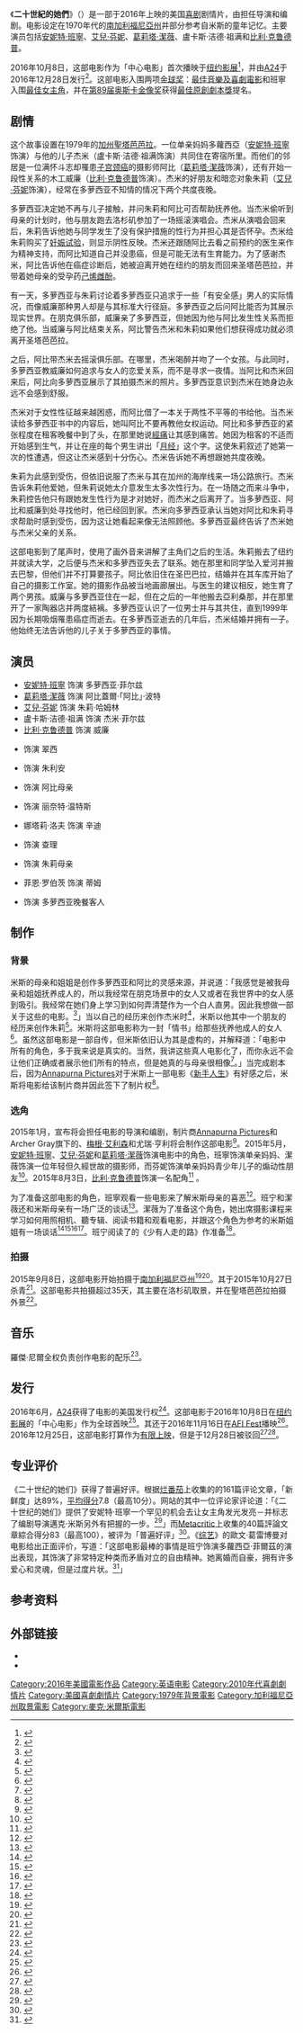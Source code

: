 {{noteTA
|G1=Show
|G2=Movie
|T=zh-cn:二十世纪女人; zh-tw:二十世紀的她們; zh-hk:二十世紀女性
|1=zh-cn:二十世纪女人; zh-tw:二十世紀的她們; zh-hk:二十世紀女性
}}
{{Infobox film
| name = 二十世紀的她們
| original_name = {{lang|en|''20th Century Women''}}
| image = 20th Century Women.png
| alt =  
| caption = 电影海报
| director = {{link-en|麥克·米爾斯 (導演)|Mike Mills (director)|麥克·米爾斯}}
| producers = {{Plainlist|
* {{link-en|安妮·凱瑞|Anne Carey}}
* [[梅根·艾利森|梅根·艾利森]]
* 尤瑞·亨利
}}
| writer = 邁克·米斯
| starring = {{Plainlist|
* [[安妮特·班寧|安妮特·班寧]]
* [[艾兒·芬妮|艾兒·芬妮]]
* [[葛莉塔·潔薇|葛莉塔·潔薇]]
* 盧卡斯·洁德·祖满
* [[比利·克鲁德普|比利·克鲁德普]]
}}
| music = 罗杰·尼尔
| cinematography = 西恩·波特
| editing = {{link-en|萊斯里·瓊斯|Leslie Jones}}
| production companies = {{Plainlist|
* [[Annapurna_Pictures|Annapurna Pictures]]
* Archer Gray
* Modern People
}}
| distributor = [[A24_(公司)|A24]]
| released = {{Film date|2016|10|08|[[纽约影展|纽约影展]]|2016|12|28|美国}}
| runtime = 118分钟<!--Theatrical runtime: 118:16--><ref>{{cite web | url=http://www.bbfc.co.uk/releases/20th-century-women-film | title=''20th Century Women'' (15) | work=[[British_Board_of_Film_Classification|British Board of Film Classification]] | date=2016-11-07 | accessdate=2016-11-08 | archive-date=2016-11-09 | archive-url=https://web.archive.org/web/20161109021528/http://www.bbfc.co.uk/releases/20th-century-women-film | dead-url=no }}</ref><ref>{{cite web|url=http://www.filmlinc.org/nyff2016/films/20th-century-women/|title=20th Century Women|website=[[纽约影展|New York Film Festival]]|accessdate=2016-08-23|archive-date=2016-10-13|archive-url=https://web.archive.org/web/20161013134534/http://www.filmlinc.org/nyff2016/films/20th-century-women/|dead-url=yes}}</ref>
| country = 美国
| language = 英语
| budget = 700萬美元<ref>{{cite web|url=http://www.hollywoodreporter.com/features/20th-century-women-director-pre-rehearsal-dance-parties-a-blessing-a-buddhist-monk-960491|title='20th Century Women' Director on Pre-Rehearsal Dance Parties and a Blessing From a Buddhist Monk|website=[[The_Hollywood_Reporter|The Hollywood Reporter]]|first=Chris|last=Lee|date=2017-01-09|accessdate=2017-01-09|archive-date=2020-09-13|archive-url=https://web.archive.org/web/20200913172855/https://www.hollywoodreporter.com/features/20th-century-women-director-pre-rehearsal-dance-parties-a-blessing-a-buddhist-monk-960491|dead-url=no}}</ref>
| gross = 570萬美元<ref name="numbers">{{cite web |url=http://www.the-numbers.com/movie/20th-Century-Women#tab=summary |title=20th Century Women (2016) |website=The Numbers |accessdate=2017-02-24 |archive-date=2020-09-13 |archive-url=https://web.archive.org/web/20200913113847/https://www.the-numbers.com/movie/20th-Century-Women#tab=summary |dead-url=no }}</ref>
| tw_name = 二十世紀的她們
| cn_name = 二十世纪女人
| hk_name = 二十世紀女性
}}
《'''二十世紀的她們'''》（{{lang-en|''20th Century Women''}}）是一部于2016年上映的美国[[喜剧|喜剧]]剧情片，由{{link-en|麥克·米爾斯 (導演)|Mike Mills (director)|麥克·米爾斯}}担任导演和编剧。电影设定在1970年代的[[南加利福尼亞州|南加利福尼亞州]]并部分参考自米斯的童年记忆。主要演员包括[[安妮特·班寧|安妮特·班寧]]、[[艾兒·芬妮|艾兒·芬妮]]、[[葛莉塔·潔薇|葛莉塔·潔薇]]、盧卡斯·洁德·祖满和[[比利·克鲁德普|比利·克鲁德普]]。

2016年10月8日，这部电影作为「中心电影」首次播映于[[纽约影展|纽约影展]]<ref>{{cite web|url=http://deadline.com/2016/07/mike-mills-20th-century-women-new-york-film-festival-centrepiece-1201793411/|title=Mike Mills’ ’20th Century Women’ Selected As New York Film Fest Centerpiece|website=[[Deadline.com|Deadline.com]]|first=Ali|last=Jafaar|date=2016-07-27|accessdate=2016-07-27|archive-date=2017-01-12|archive-url=https://web.archive.org/web/20170112155558/http://deadline.com/2016/07/mike-mills-20th-century-women-new-york-film-festival-centrepiece-1201793411/|dead-url=no}}</ref>，并由[[A24_(公司)|A24]]于2016年12月28日发行<ref>{{cite web|url=http://www.hollywoodreporter.com/news/20th-century-women-gets-a-932623|title='20th Century Women' Gets a Holiday Release|website=[[The_Hollywood_Reporter|The Hollywood Reporter]]|first=Mia|last=Galuppo|date=2016-09-26|accessdate=2016-09-27|archive-date=2018-06-30|archive-url=https://web.archive.org/web/20180630024847/https://www.hollywoodreporter.com/news/20th-century-women-gets-a-932623|dead-url=no}}</ref>。这部电影入围两项[[金球奖|金球奖]]：[[金球獎最佳音樂及喜劇電影|最佳音樂及喜劇電影]]和班寧入围[[金球獎最佳音樂及喜劇類電影女主角|最佳女主角]]，并在[[第89届奥斯卡金像奖|第89届奥斯卡金像奖]]获得[[奧斯卡最佳原創劇本獎|最佳原創劇本獎]]提名。

== 剧情 ==
这个故事设置在1979年的[[加州|加州]][[圣巴巴拉_(加利福尼亚州)|聖塔芭芭拉]]。一位单亲妈妈多蘿西亞（[[安妮特·班寧|安妮特·班寧]]饰演）与他的儿子杰米（盧卡斯·洁德·祖满饰演）共同住在寄宿所里。而他们的邻居是一位满怀斗志却罹患[[子宫颈癌|子宫颈癌]]的摄影师阿比（[[葛莉塔·潔薇|葛莉塔·潔薇]]饰演），还有开始一段性关系的木工威廉（[[比利·克鲁德普|比利·克鲁德普]]饰演）。杰米的好朋友和暗恋对象朱莉（[[艾兒·芬妮|艾兒·芬妮]]饰演），经常在多萝西亚不知情的情况下两个共度夜晚。

多萝西亚决定她不再与儿子接触，并问朱莉和阿比可否帮助抚养他。当杰米偷听到母亲的计划时，他与朋友跑去洛杉矶参加了一场摇滚演唱会。杰米从演唱会回来后，朱莉告诉他她与同学发生了没有保护措施的性行为并担心其是否怀孕。杰米给朱莉购买了[[妊娠试验|妊娠试验]]，则显示阴性反映。杰米还跟随阿比去看之前预约的医生来作为精神支持，而阿比知道自己并没患癌，但是可能无法有生育能力。为了感谢杰米，阿比告诉他在癌症诊断后，她被迫离开她在纽约的朋友而回来圣塔芭芭拉，并带着她母亲的受孕药[[己烯雌酚|己烯雌酚]]。

有一天，多萝西亚与朱莉讨论着多萝西亚只追求于一些「有安全感」男人的实际情况，而像威廉那种男人却是与其标准大行径庭。多萝西亚之后问阿比能否为其展示现实世界。在朋克俱乐部，威廉亲了多萝西亚，但她因为他与阿比发生性关系而拒绝了他。当威廉与阿比结束关系，阿比警告杰米和朱莉如果他们想获得成功就必须离开圣塔芭芭拉。

之后，阿比带杰米去摇滚俱乐部。在哪里，杰米喝醉并吻了一个女孩。与此同时，多萝西亚教威廉如何追求与女人的恋爱关系，而不是寻求一夜情。当阿比和杰米回来后，阿比向多萝西亚展示了其拍摄杰米的照片。多萝西亚意识到杰米在她身边永远不会感到舒服。

杰米对于女性性征越来越困惑，而阿比借了一本关于两性不平等的书给他。当杰米读给多萝西亚书中的内容后，她叫阿比不要再教他女权运动。阿比和多萝西亚的紧张程度在租客晚餐中到了头，在那里她说[[經痛|經痛]]让其感到痛苦。她因为租客的不适而开始感到生气，并让在座的每个男生讲出「[[月经|月经]]」这个字。这使朱莉叙述了她第一次的性遭遇，但这让杰米感到十分伤心。杰米告诉她不再想跟她共度夜晚。

朱莉为此感到受伤，但依旧说服了杰米与其在加州的海岸线来一场公路旅行。杰米告诉朱莉他爱她，但朱莉说她太介意发生太多次性行为。在一场随之而来斗争中，朱莉控告他只有跟她发生性行为是才对她好，而杰米之后离开了。当多萝西亚、阿比和威廉到处寻找他时，他已经回到家。杰米向多萝西亚承认当她对阿比和朱莉寻求帮助时感到受伤，因为这让她看起来像无法照顾他。多萝西亚最终告诉了杰米她与杰米父亲的关系。

这部电影到了尾声时，使用了画外音来讲解了主角们之后的生活。朱莉搬去了纽约并就读大学，之后便与杰米和多萝西亚失去了联系。她在那里和同学坠入爱河并搬去巴黎，但他们并不打算要孩子。阿比依旧住在圣巴巴拉，结婚并在其车库开始了自己的摄影工作室。她的摄影作品被当地画廊展出。与医生的建议相反，她生育了两个男孩。威廉与多萝西亚住在一起，但在之后的一年他搬去亞利桑那，并在那里开了一家陶器店并两度結褵。多萝西亚认识了一位男士并与其共住，直到1999年因为长期吸烟罹患癌症而逝去。在多萝西亚逝去的几年后，杰米结婚并拥有一子。他始终无法告诉他的儿子关于多萝西亚的事情。

== 演员 ==
* [[安妮特·班寧|安妮特·班寧]] 饰演 多萝西亚·菲尔兹
* [[葛莉塔·潔薇|葛莉塔·潔薇]] 饰演 阿比蓋爾·「阿比」·波特
* [[艾兒·芬妮|艾兒·芬妮]] 饰演 朱莉·哈姆林
* 盧卡斯·洁德·祖满 饰演 杰米·菲尔兹
* [[比利·克鲁德普|比利·克鲁德普]] 饰演 威廉
* {{link-en|阿丽亚·肖卡特|Alia Shawkat}} 饰演 翠西
* {{link-en|达雷尔·布里特-吉布森|Darrell Britt-Gibson}} 饰演 朱利安
* {{link-en|西娅·吉尔|Thea Gill}} 饰演 阿比母亲
* {{link-en|劳拉·威金斯|Laura Wiggins}} 饰演 丽奈特·温特斯
* 娜塔莉·洛夫 饰演 辛迪
* {{link-en|瓦利德·祖埃特|Waleed Zuaiter}} 饰演 查理
* {{link-en|艾莉森·埃利奧特|Alison Elliott}} 饰演 朱莉母亲
* 菲恩·罗伯茨 饰演 蒂姆
* {{link-en|柯克·伯维尔|Kirk Bovill}} 饰演 多萝西亚晚餐客人

== 制作 ==
=== 背景 ===
米斯的母亲和姐姐是创作多萝西亚和阿比的灵感来源，并说道：「我感觉是被我母亲和姐姐抚养成人的，所以我经常在朋克场景中的女人又或者在我世界中的女人感到吸引。我经常在她们身上学习到如何弄清楚作为一个白人直男。因此我想做一部关于这些的电影。<ref>{{cite web|url=http://variety.com/2016/film/awards/mike-mills-20th-century-women-annette-bening-1201882075/|title=Mike Mills Digs Within Once More With ‘20th Century Women’|website=[[Variety_(magazine)|Variety]]|first=Kristopher|last=Tapley|date=2016-10-07|accessdate=2017-01-01|archive-date=2017-01-02|archive-url=https://web.archive.org/web/20170102171718/http://variety.com/2016/film/awards/mike-mills-20th-century-women-annette-bening-1201882075/|dead-url=no}}</ref>」当以自己的经历来创作杰米时<ref>{{cite web|url=http://collider.com/20th-century-women-mike-mills-interview/#poster|title='20th Century Women’: Mike Mills on the Story’s Response to ‘Beginners’, the Necessity of DIY Spaces|website=Collider.com|first=Brian|last=Formo|date=2016-12-20|accessdate=2017-01-01|archive-date=2017-01-12|archive-url=https://web.archive.org/web/20170112063103/http://collider.com/20th-century-women-mike-mills-interview/#poster|dead-url=no}}</ref>，米斯以他其中一个朋友的经历来创作朱莉<ref>{{cite web|url=http://www.vulture.com/2016/12/mike-mills-on-directing-20th-century-women.html|title=20th Century Women Director Mike Mills on Disliking Seinfeld, Giving Hugs on Set, and Looking for Truthiness|website=Vulture.com|first=Kyle|last=Buchanan|date=2016-12-28|accessdate=2017-01-01|archive-date=2020-09-20|archive-url=https://web.archive.org/web/20200920054915/https://www.vulture.com/2016/12/mike-mills-on-directing-20th-century-women.html|dead-url=no}}</ref>。米斯将这部电影称为一封「情书」给那些抚养他成人的女人<ref>{{cite web|url=http://www.elle.com/culture/movies-tv/reviews/a41555/20th-century-women-mike-mills-interview/|title=Mike Mills' New Film Is a Love Letter to the Women in His Life|website=Elle|first=Ben|last=Dickinson|date=2016-12-20|accessdate=2017-01-01|archive-date=2017-01-12|archive-url=https://web.archive.org/web/20170112062354/http://www.elle.com/culture/movies-tv/reviews/a41555/20th-century-women-mike-mills-interview/|dead-url=no}}</ref>。虽然这部电影是一部自传，但米斯依旧认为其是虚构的，并解释道：「电影中所有的角色，多于我来说是真实的。当然，我讲这些真人电影化了，而你永远不会让他们正确或者展示他们所有的特点，但是她真的与母亲很相像<ref>{{cite web|url=https://creativescreenwriting.com/20th-century-women/|title=“What guides me is the real person.” Mike Mills on 20th Century Women|website=Creative Screenwriting|first=Christopher|last=McKittrick|date=2017-01-19|accessdate=2017-01-19|archive-date=2020-09-19|archive-url=https://web.archive.org/web/20200919055342/https://creativescreenwriting.com/20th-century-women/|dead-url=no}}</ref>。」当完成剧本后，因为[[Annapurna_Pictures|Annapurna Pictures]]对于米斯上一部电影《[[新手人生|新手人生]]》有好感之后，米斯将电影给该制片商并因此签下了制片权<ref>{{cite web|url=http://www.slantmagazine.com/features/article/interview-mike-mills-on-20th-century-women-memory-and-collaboration|title=Mike Mills on 20th Century Women, Memory, and Collaboration|website=[[Slant_Magazine|Slant Magazine]]|first=Elise|last=Nakhnikian|date=2016-12-20|accessdate=2017-01-01|archive-date=2018-06-26|archive-url=https://web.archive.org/web/20180626030810/https://www.slantmagazine.com/features/article/interview-mike-mills-on-20th-century-women-memory-and-collaboration|dead-url=no}}</ref>。

=== 选角 ===
2015年1月，{{link-en|麥克·米爾斯 (導演)|Mike Mills (director)|麥克·米爾斯}}宣布将会担任电影的导演和编剧，制片商[[Annapurna_Pictures|Annapurna Pictures]]和Archer Gray旗下的{{link-en|安妮·凱瑞|Anne Carey}}、[[梅根·艾利森|梅根·艾利森]]和尤瑞·亨利将会制作这部电影<ref>{{cite news|last1=Sneider|first1=Jeff|title=Megan Ellison’s Annapurna to Produce Mike Mills’ ’20th Century Women’|url=http://www.thewrap.com/megan-ellisons-annapurna-to-produce-mike-mills-20th-century-women/|accessdate=2015-08-04|work=thewrap.com|date=2015-01-16|archive-date=2020-09-19|archive-url=https://web.archive.org/web/20200919050947/https://www.thewrap.com/megan-ellisons-annapurna-to-produce-mike-mills-20th-century-women/|dead-url=no}}</ref>。2015年5月，[[安妮特·班寧|安妮特·班寧]]、[[艾兒·芬妮|艾兒·芬妮]]和[[葛莉塔·潔薇|葛莉塔·潔薇]]饰演电影中的角色，班寧饰演单亲妈妈、潔薇饰演一位年轻但久經世故的摄影师，而芬妮饰演单亲妈妈青少年儿子的煽动性朋友<ref>{{cite news|last1=McNary|first1=Dave|title=Annette Bening, Greta Gerwig, Elle Fanning Join ’20th Century Women’|url=http://variety.com/2015/film/news/annette-bening-greta-gerwig-elle-fanning-20th-century-women-1201496066/|accessdate=2015-08-04|work=variety.com|date=2015-05-14|archive-date=2020-10-26|archive-url=https://web.archive.org/web/20201026041836/https://variety.com/2015/film/news/annette-bening-greta-gerwig-elle-fanning-20th-century-women-1201496066/|dead-url=no}}</ref>。2015年8月3日，[[比利·克鲁德普|比利·克鲁德普]]饰演一名配角<ref>{{cite news|last1=Fleming Jr|first1=Mike|title=Billy Crudup Lands Lead In ’20th Century Women’|url=http://deadline.com/2015/08/billy-crudup-20th-century-women-annette-bening-elle-fanning-greta-gerwig-1201491121/|accessdate=2015-08-04|work=deadline.com|date=2015-08-03|archive-date=2020-10-19|archive-url=https://web.archive.org/web/20201019164333/https://deadline.com/2015/08/billy-crudup-20th-century-women-annette-bening-elle-fanning-greta-gerwig-1201491121/|dead-url=no}}</ref> 。

为了准备这部电影的角色，班寧观看一些电影来了解米斯母亲的喜恶<ref>{{cite web|url=https://www.nytimes.com/2016/11/06/movies/20th-century-women-annette-bening-greta-gerwig-elle-fanning-mike-mills.html?_r=0|title=A Boy Raised by a Few ‘20th Century Women’|website=[[The_New_York_Times|The New York Times]]|first=Julie|last=Bloom|date=2016-11-04|accessdate=2017-01-01|archive-date=2019-07-14|archive-url=https://web.archive.org/web/20190714134738/https://www.nytimes.com/2016/11/06/movies/20th-century-women-annette-bening-greta-gerwig-elle-fanning-mike-mills.html?_r=0|dead-url=no}}</ref>。班宁和潔薇还和米斯母亲有一场广泛的谈话<ref>{{cite web|url=http://ew.com/article/2016/10/07/20th-century-women-nyff-press-conference/|title=20th Century Women: Annette Bening movie is not a traditional love story|website=[[Entertainment_Weekly|Entertainment Weekly]]|first=Joey|last=Nolfi|date=2016-10-07|accessdate=2017-01-01|archive-date=2020-11-08|archive-url=https://web.archive.org/web/20201108131428/https://ew.com/article/2016/10/07/20th-century-women-nyff-press-conference/|dead-url=no}}</ref>。潔薇为了准备这个角色，她出席摄影课程来学习如何用照相机、聽专辑、阅读书籍和观看电影，并跟这个角色为参考的米斯姐姐有一场谈话<ref>{{cite web|url=http://deadline.com/2016/12/20th-century-women-greta-gerwig-mike-mills-a24-oscars-interview-1201863834/|title=’20th Century Women’ Star Greta Gerwig Reveals The Ways In Which Art Imitated Life Throughout Mike Mills’ Production|website=[[Deadline.com|Deadline.com]]|first=Matt|last=Grobar|date=2016-12-22|accessdate=2017-01-01|archive-date=2020-09-19|archive-url=https://web.archive.org/web/20200919135053/https://deadline.com/2016/12/20th-century-women-greta-gerwig-mike-mills-a24-oscars-interview-1201863834/|dead-url=no}}</ref><ref>{{cite web|url=http://www.mtv.com/news/2968025/greta-gerwig-punk-20th-century-women/|title=Greta Gerwig Got a Punk Education While Prepping for 20th Century Women|website=[[MTV|MTV]]|first=Hilary|last=Hughes|date=2016-12-30|accessdate=2017-01-01|archive-date=2020-10-16|archive-url=https://web.archive.org/web/20201016192453/http://www.mtv.com/news/2968025/greta-gerwig-punk-20th-century-women/|dead-url=no}}</ref><ref>{{cite web|url=http://www.hollywoodreporter.com/news/greta-gerwig-20th-century-women-lady-bird-annette-bening-q-a-958311|title=Rapid Round: Greta Gerwig on '20th Century Women,' Female Punk Bands and Jimmy Carter's "Malaise" Speech (Q&A)|website=[[The_Hollywood_Reporter|The Hollywood Reporter]]|first=Ashley|last=Lee|date=2016-12-29|accessdate=2017-01-01|archive-date=2020-09-26|archive-url=https://web.archive.org/web/20200926140107/https://www.hollywoodreporter.com/news/greta-gerwig-20th-century-women-lady-bird-annette-bening-q-a-958311|dead-url=no}}</ref><ref>{{cite web|url=https://thefilmstage.com/features/greta-gerwig-on-the-portraits-of-grief-in-20th-century-women-and-jackie/|title=Greta Gerwig on the Portraits of Grief in '20th Century Women' and ‘Jackie’|website=The Film Stage|first=Jose|last=Solis|date=2016-12-29|accessdate=2017-01-01|archive-date=2019-10-04|archive-url=https://web.archive.org/web/20191004084131/https://thefilmstage.com/features/greta-gerwig-on-the-portraits-of-grief-in-20th-century-women-and-jackie/|dead-url=no}}</ref>。班宁阅读了{{link-en|M·斯科特·佩克|M. Scott Peck}}的《少有人走的路》作准备<ref>{{cite web|url=http://www.latimes.com/entertainment/movies/la-ca-mn-010117-20th-century-women-production-20161221-story.html|title=With '20th Century Women,' Mike Mills drafts a portrait of people, a time and a place|website=The Los Angeles Times|first=Mark|last=Olsen|date=2016-12-30|accessdate=2017-01-01|archive-date=2020-11-08|archive-url=https://web.archive.org/web/20201108140950/https://www.latimes.com/entertainment/movies/la-ca-mn-010117-20th-century-women-production-20161221-story.html|dead-url=no}}</ref>。

=== 拍摄 ===
2015年9月8日，这部电影开始拍摄于[[南加利福尼亞州|南加利福尼亞州]]<ref name=Jan2015TW>{{cite news|last1=Sneider|first1=Jeff|title=Megan Ellison’s Annapurna to Produce Mike Mills’ ’20th Century Women’|url=http://www.thewrap.com/megan-ellisons-annapurna-to-produce-mike-mills-20th-century-women/|accessdate=2015-08-04|work=thewrap.com|date=2015-01-16|archive-date=2020-09-19|archive-url=https://web.archive.org/web/20200919050947/https://www.thewrap.com/megan-ellisons-annapurna-to-produce-mike-mills-20th-century-women/|dead-url=no}}</ref><ref>{{cite news|title=On the Set for 9/11/15: Matt Damon Starts on Jason Bourne Sequel, Shailene Woodley Wraps Divergent Series: Allegiant|url=http://www.ssninsider.com/on-the-set-for-91115-matt-damon-starts-on-jason-bourne-sequel-shailene-woodley-wraps-divergent-series-allegiant/|accessdate=2015-09-12|work=ssninsider.com|date=2015-09-11|deadurl=yes|archiveurl=https://web.archive.org/web/20150915005518/http://www.ssninsider.com/on-the-set-for-91115-matt-damon-starts-on-jason-bourne-sequel-shailene-woodley-wraps-divergent-series-allegiant/|archivedate=2015-09-15}}</ref>。其于2015年10月27日杀青<ref>{{cite web|url=http://www.ssninsider.com/on-the-set-for-103015-keanu-reeves-starts-on-john-wick-sequel-seth-rogen-and-zac-efron-wrap-up-neighbors-2/|title=On the Set for 10/30/15: Keanu Reeves Starts on John Wick Sequel, Seth Rogen and Zac Efron Wrap Up Neighbors 2|website=SSN INSIDER|date=2015-10-30|accessdate=2016-09-27|deadurl=yes|archiveurl=https://web.archive.org/web/20151101015915/http://www.ssninsider.com/on-the-set-for-103015-keanu-reeves-starts-on-john-wick-sequel-seth-rogen-and-zac-efron-wrap-up-neighbors-2/|archivedate=2015-11-01}}</ref>。这部电影共拍摄超过35天，其主要在洛杉矶取景，并在聖塔芭芭拉拍摄外景<ref>{{cite web|url=http://deadline.com/2016/12/20th-century-women-paterson-toni-ehrmann-ocean-waves-specialty-box-office-preview-1201876275/|title=’20th Century Women’ & ‘Paterson’ Join Year-End Awards-Season Fray – Specialty Preview|website=[[Deadline.com|Deadline.com]]|first=Brian|last=Brooks|date=2016-12-28|accessdate=2017-01-01|archive-date=2020-11-14|archive-url=https://web.archive.org/web/20201114202515/https://deadline.com/2016/12/20th-century-women-paterson-toni-ehrmann-ocean-waves-specialty-box-office-preview-1201876275/|dead-url=no}}</ref>。

==音乐==
羅傑·尼爾全权负责创作电影的配乐<ref>{{cite web|url=http://filmmusicreporter.com/2016/01/11/roger-neill-to-score-mike-mills-20th-century-women/|title=Roger Neil to score Mike Mills '20th Century Women'|website=Film Music Reporter|date=2016-01-11|accessdate=2016-06-09|archive-date=2020-09-19|archive-url=https://web.archive.org/web/20200919091033/http://filmmusicreporter.com/2016/01/11/roger-neill-to-score-mike-mills-20th-century-women/|dead-url=no}}</ref>。

==发行==
2016年6月，[[A24_(公司)|A24]]获得了电影的美国发行权<ref>{{cite web|url=http://deadline.com/2016/06/20th-century-women-annette-bening-a24-film-acquisition-1201781188/|title=Annette Bening-Starrer ’20th Century Women’ Lands At A24|website=[[Deadline.com|Deadline.com]]|first=Mike|last=Fleming Jr|date=2016-06-29|accessdate=2016-06-29|archive-date=2020-11-08|archive-url=https://web.archive.org/web/20201108134216/https://deadline.com/2016/06/20th-century-women-annette-bening-a24-film-acquisition-1201781188/|dead-url=no}}</ref>。这部电影于2016年10月8日在[[纽约影展|纽约影展]]的「中心电影」作为全球首映<ref>{{cite web|url=https://www.filmlinc.org/daily/mike-mills-20th-century-women-nyff-centerpiece/|title=Mike Mills's 20th Century Women is NYFF54 Centerpiece|website=New York Film Festival|first=Film|last=Society|date=2016-07-27|accessdate=2016-08-14}}</ref>。其还于2016年11月16日在[[美国电影学会|AFI Fest]]播映<ref>{{cite web|url=http://variety.com/2016/film/news/annette-bening-20th-century-women-afi-fest-1201887946/|title=Annette Bening‘s ‘20th Century Women’ to Screen at AFI Fest|website=Variety|first=Dave|last=McNary|date=2016-10-13|accessdate=2016-10-13|archive-date=2020-11-08|archive-url=https://web.archive.org/web/20201108130839/https://variety.com/2016/film/news/annette-bening-20th-century-women-afi-fest-1201887946/|dead-url=no}}</ref>。2016年12月25日，这部电影打算作为[[有限上映|有限上映]]，但是于12月28日被驳回<ref>{{cite web|url=http://deadline.com/2016/09/20th-century-women-a24-christmas-release-annette-bening-1201826384/|title=A24’s '20th Century Women' Sets Christmas Debut|website=[[Deadline.com|Deadline.com]]|first=Anthony|last=D'Alessandro|date=2016-09-26|accessdate=2016-09-26|archive-date=2020-11-08|archive-url=https://web.archive.org/web/20201108103255/https://deadline.com/2016/09/20th-century-women-a24-christmas-release-annette-bening-1201826384/|dead-url=no}}</ref><ref>{{cite web|url=http://www.npr.org/2016/12/19/506118890/director-mike-millss-new-film-is-20th-century-women|title=Director Mike Mills' New Film Is '20th Century Women'|website=[[NPR|NPR]]|date=2016-12-19|accessdate=2016-12-20|archive-date=2020-12-14|archive-url=https://web.archive.org/web/20201214051502/https://www.npr.org/2016/12/19/506118890/director-mike-millss-new-film-is-20th-century-women|dead-url=no}}</ref>。

==专业评价==
《二十世纪的她们》获得了普遍好评。根据[[烂番茄|烂番茄]]上收集的的161篇评论文章，「新鲜度」达89%，[[加權平均數|平均得分]]7.8（最高10分）。网站的其中一位评论家评论道：「《二十世纪的她们》提供了安妮特·班寧一个罕见的机会去让女主角发光发亮－并标志了编剧导演邁克·米斯另外有把握的一步。<ref>{{cite web|url=https://www.rottentomatoes.com/m/20th_century_women/|title=20th Century Women (2016)|website=[[Rotten_Tomatoes|Rotten Tomatoes]]|accessdate=2017-01-23|archive-date=2017-01-15|archive-url=https://web.archive.org/web/20170115120141/https://www.rottentomatoes.com/m/20th_century_women/|dead-url=no}}</ref>」而[[Metacritic|Metacritic]]上收集的40篇評論文章綜合得分83（最高100），被评为「普遍好评」<ref>{{cite web|url=http://www.metacritic.com/movie/20th-century-women|title=20th Century Women reviews|website=[[Metacritic|Metacritic.com]]|accessdate=2017-01-19|archive-date=2017-01-10|archive-url=https://web.archive.org/web/20170110211852/http://www.metacritic.com/movie/20th-century-women|dead-url=no}}</ref>。《[[綜藝_(雜誌)|综艺]]》的歐文·葛雷博曼对电影给出正面评价，写道：「这部电影最棒的事情是班宁饰演多蘿西亞·菲爾茲的演出表现，其饰演了非常特定种类而矛盾对立的自由精神。她离婚而自豪，拥有许多爱心和灵魂，但是过度片状。<ref>{{cite web|url=http://variety.com/2016/film/reviews/20th-century-women-review-new-york-film-festival-1201879299/|title=New York Film Review: ‘20th Century Women|website=[[綜藝_(雜誌)|Variety]]|first=Owen|last=Gleiberman|date=2016-10-09|accessdate=2016-12-21|archive-date=2020-11-08|archive-url=https://web.archive.org/web/20201108141629/https://variety.com/2016/film/reviews/20th-century-women-review-new-york-film-festival-1201879299/|dead-url=no}}</ref>」

== 参考资料 ==
{{Reflist|30em}}

== 外部链接 ==
{{wikiquote}}
* {{Official website|http://www.20thcenturywomen-movie.com/}}
* {{IMDb title|4385888}}

{{麥克·米爾斯}}
{{DEFAULTSORT:20th Century Women}}
[[Category:2016年美國電影作品|Category:2016年美國電影作品]]
[[Category:英语电影|Category:英语电影]]
[[Category:2010年代喜劇劇情片|Category:2010年代喜劇劇情片]]
[[Category:美國喜劇劇情片|Category:美國喜劇劇情片]]
[[Category:1979年背景電影|Category:1979年背景電影]]
[[Category:加利福尼亞州取景電影|Category:加利福尼亞州取景電影]]
[[Category:麥克·米爾斯電影|Category:麥克·米爾斯電影]]